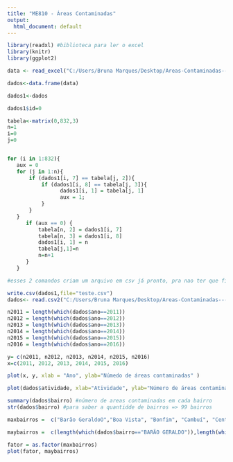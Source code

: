 ```yaml
---
title: "ME810 - Áreas Contaminadas"
output:
  html_document: default
---
```


```r
library(readxl) #biblioteca para ler o excel
library(knitr)
library(ggplot2)

data <- read_excel("C:/Users/Bruna Marques/Desktop/Areas-Contaminadas---ME810-master/BASE.xlsx") #leitura dos dados

dados<-data.frame(data)

dados1<-dados

dados1$id=0

tabela<-matrix(0,832,3)
n=1
i=0
j=0


for (i in 1:832){
   aux = 0
   for (j in 1:n){
       if (dados1[i, 7] == tabela[j, 2]){
           if (dados1[i, 8] == tabela[j, 3]){
                 dados1[i, 1] = tabela[j, 1]
                 aux = 1;
           }
       }
   }
      if (aux == 0) {
          tabela[n, 2] = dados1[i, 7]
          tabela[n, 3] = dados1[i, 8]
          dados1[i, 1] = n
          tabela[j,1]=n
          n=n+1
      }
   }

#esses 2 comandos criam um arquivo em csv já pronto, pra nao ter que ficar rodando o excel sempre

write.csv(dados1,file="teste.csv")
dados<- read.csv2("C:/Users/Bruna Marques/Desktop/Areas-Contaminadas---ME810-master/teste.csv",sep=",")

n2011 = length(which(dados$ano==2011))
n2012 = length(which(dados$ano==2012))
n2013 = length(which(dados$ano==2013))
n2014 = length(which(dados$ano==2014))
n2015 = length(which(dados$ano==2015))
n2016 = length(which(dados$ano==2016))

y= c(n2011, n2012, n2013, n2014, n2015, n2016)
x=c(2011, 2012, 2013, 2014, 2015, 2016)

plot(x, y, xlab = "Ano", ylab="Númedo de áreas contaminadas" )

plot(dados$atividade, xlab="Atividade", ylab="Número de áreas contaminadas")

summary(dados$bairro) #número de areas contaminadas em cada bairro
str(dados$bairro) #para saber a quantidde de bairros => 99 bairros

maxbairros =  c("Barão GeraldoO","Boa Vista", "Bonfim", "Cambuí", "Centro", "Distrito Industrial", "Jd. Chapadão", "Taquaral", "Vila Industrial") #BAIRROS COM MAIS DE 15 AREAS

maybairros =  c(length(which(dados$bairro=="BARÃO GERALDO")),length(which(dados$bairro=="BOA VISTA")),length( which(dados$bairro=="BONFIM")), length(which(dados$bairro=="CAMBUI")), length(which(dados$bairro=="CENTRO")), length(which(dados$bairro=="DISTRITO INDUSTRIAL")), length(which(dados$bairro=="JARDIM CHAPADÃO")),length( which(dados$bairro=="TAQUARAL")), length(which(dados$bairro=="VILA INDUSTRIAL"))) 

fator = as.factor(maxbairros)
plot(fator, maybairros) 
```



```r

```
